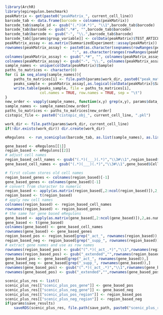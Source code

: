 ```r
library(ArchR)
library(epiregulon.benchmark)
peakMatrix <- get(paste0("peakMatrix_", current_cell_line))
barcode_tab <- data.frame(barcode = colnames(peakMatrix))
barcode_tab$sample_id <- gsub("(.*)(#.*)", "\\1",barcode_tab$barcode)
barcode_tab$barcode <- gsub(".*#", "",barcode_tab$barcode)
barcode_tab$barcode <- gsub("-", "\\.",barcode_tab$barcode)
barcode_tab[[params$group_variable]] <- colData(peakMatrix)$TEST_ARTICLE 
peakMatrix_assay <- as.matrix(SummarizedExperiment::assay(peakMatrix))
rownames(peakMatrix_assay) <- paste0(as.character(seqnames(rowRanges(peakMatrix))),
                               ":", as.character(ranges(rowRanges(peakMatrix))))
colnames(peakMatrix_assay) <- gsub(".*#", "", colnames(peakMatrix_assay))
colnames(peakMatrix_assay) <- gsub("-", "\\.", colnames(peakMatrix_assay))
sample_names <- unique(colData(peakMatrix)$Sample)
paths_to_matrices <- character(0)
for (i in seq_along(sample_names)){
    paths_to_matrices[i] <- file.path(params$work_dir, paste0("peak_matrix_",i,".tsv"))
    peaks_sample <- peakMatrix_assay[,as.logical(colData(peakMatrix)$Sample == sample_names[i])]
    write.table(peaks_sample, file = paths_to_matrices[i],
                col.names = TRUE, row.names = TRUE, sep = "\t")
}
new_order <- vapply(sample_names, function(x,y) grep(x,y), params$data_file_paths, FUN.VALUE = numeric(1))
sample_names <- sample_names[new_order]
paths_to_matrices <- paths_to_matrices[new_order]
cistopic_file <- paste0("cistopic_obj_", current_cell_line, ".pkl")

work_dir <- file.path(params$work_dir, current_cell_line)
if(!dir.exists(work_dir)) dir.create(work_dir)

eRegulons  <- run_scenicplus(barcode_tab, as.list(sample_names), as.list(params$data_file_paths), work_dir, params$temp_dir, as.list(paths_to_matrices), params$n_cpu, params$group_variable, params$save_results, cistopic_file, save_path, params$motif_db_dir, dataset = current_cell_line, 2000, scenicplus_res_file=paste0("scenicplus_AR_", current_cell_line))

gene_based <- eRegulons[[1]]
region_based <- eRegulons[[2]]
# adjust cell names
region_based_cell_names <- gsub("(.*)(___)(.*)","\\3#\\1",region_based$Cell)
gene_based_cell_names <- gsub("(.*)(___)(.*)","\\3#\\1",gene_based$Cell)

# first column stores old cell names
region_based_genes <- colnames(region_based)[-1]
gene_based_genes <- colnames(gene_based)[-1]
# convert from character to numeric
region_based <- apply(as.matrix(region_based[,2:ncol(region_based)]),2,as.numeric)
region_based <- t(region_based)
# apply new cell names
colnames(region_based) <- region_based_cell_names
rownames(region_based) <- region_based_genes
# the same for gene based eRegulons
gene_based <- apply(as.matrix(gene_based[,2:ncol(gene_based)]),2,as.numeric)
gene_based <- t(gene_based)
colnames(gene_based) <- gene_based_cell_names
rownames(gene_based) <- gene_based_genes
region_based_pos <- region_based[grep("_act_", rownames(region_based)),]
region_based_neg <- region_based[grep("_supp_", rownames(region_based)),]
# extract gene names and use as row names
rownames(region_based_pos) <- gsub("(^.*)(_act_.*)","\\1",rownames(region_based_pos))
rownames(region_based_pos) <- gsub("_extended","",rownames(region_based_pos))
gene_based_pos <- gene_based[grep("_act_", rownames(gene_based)),]
gene_based_neg <- gene_based[grep("_supp_", rownames(gene_based)),]
rownames(gene_based_pos) <- gsub("(^.*)(_act_.*)","\\1",rownames(gene_based_pos))
rownames(gene_based_pos) <- gsub("_extended","",rownames(gene_based_pos))

scenic_plus_res <- list()
scenic_plus_res[["scenic_plus_pos_gene"]] <- gene_based_pos
scenic_plus_res[["scenic_plus_neg_gene"]] <- gene_based_neg
scenic_plus_res[["scenic_plus_pos_region"]] <- region_based_pos
scenic_plus_res[["scenic_plus_neg_region"]] <- region_based_neg
if(params$save_results)
    saveRDS(scenic_plus_res, file.path(save_path, paste0("scenic_plus_res_", current_cell_line, ".rds")))
```

